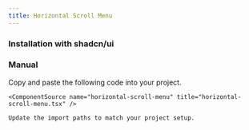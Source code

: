 ```yaml
---
title: Horizontal Scroll Menu
---
```


<ComponentPreview name="horizontal-scroll-menu-demo" />

### Installation with shadcn/ui

<ComponentInstall command="npx shadcn@latest add https://laviecn.vercel.app/r/horizontal-scroll-menu.json" />

### Manual

<Steps>
  <Step>
    Copy and paste the following code into your project.

    <ComponentSource name="horizontal-scroll-menu" title="horizontal-scroll-menu.tsx" />

  </Step>
  <Step>

    Update the import paths to match your project setup.

  </Step>
</Steps>
